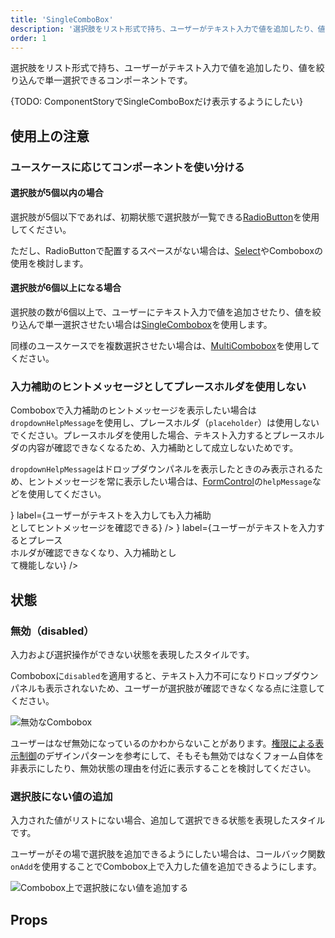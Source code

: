 ```yaml
---
title: 'SingleComboBox'
description: '選択肢をリスト形式で持ち、ユーザーがテキスト入力で値を追加したり、値を絞り込んで単一選択できるコンポーネントです。'
order: 1
---
```


選択肢をリスト形式で持ち、ユーザーがテキスト入力で値を追加したり、値を絞り込んで単一選択できるコンポーネントです。

{TODO: ComponentStoryでSingleComboBoxだけ表示するようにしたい}

<ComponentStory name="ComboBox" />

## 使用上の注意

### ユースケースに応じてコンポーネントを使い分ける

#### 選択肢が5個以内の場合

選択肢が5個以下であれば、初期状態で選択肢が一覧できる[RadioButton](/products/components/radio-button/)を使用してください。

ただし、RadioButtonで配置するスペースがない場合は、[Select](/products/components/select/)やComboboxの使用を検討します。

#### 選択肢が6個以上になる場合

選択肢の数が6個以上で、ユーザーにテキスト入力で値を追加させたり、値を絞り込んで単一選択させたい場合は[SingleCombobox](/products/components/combo-box/single-combo-box/)を使用します。

同様のユースケースでを複数選択させたい場合は、[MultiCombobox](/products/components/combo-box/multi-combo-box/)を使用してください。

### 入力補助のヒントメッセージとしてプレースホルダを使用しない

Comboboxで入力補助のヒントメッセージを表示したい場合は`dropdownHelpMessage`を使用し、プレースホルダ（`placeholder`）は使用しないでください。プレースホルダを使用した場合、テキスト入力するとプレースホルダの内容が確認できなくなるため、入力補助として成立しないためです。

`dropdownHelpMessage`はドロップダウンパネルを表示したときのみ表示されるため、ヒントメッセージを常に表示したい場合は、[FormControl](/products/components/form-control/)の`helpMessage`などを使用してください。

<Cluster gap={1}>
  <DoAndDont
    type="do"
    img={<StaticImage src={comboboxDo} alt="Do" width="346" />}
    label={<Text>ユーザーがテキストを入力しても入力補助<br/>としてヒントメッセージを確認できる</Text>}
  />
  <DoAndDont
    type="dont"
    img={<StaticImage src={comboboxDont} alt="Dont" width="346" />}
    label={<Text>ユーザーがテキストを入力するとプレース<br/>ホルダが確認できなくなり、入力補助とし<br/>て機能しない</Text>}
  />
</Cluster>

## 状態

### 無効（disabled）

入力および選択操作ができない状態を表現したスタイルです。

Comboboxに`disabled`を適用すると、テキスト入力不可になりドロップダウンパネルも表示されないため、ユーザーが選択肢が確認できなくなる点に注意してください。

![無効なCombobox](/images/disabled-combo-box.png)

ユーザーはなぜ無効になっているのかわからないことがあります。[権限による表示制御](/products/design-patterns/access-control-pattern/)のデザインパターンを参考にして、そもそも無効ではなくフォーム自体を非表示にしたり、無効状態の理由を付近に表示することを検討してください。

### 選択肢にない値の追加

入力された値がリストにない場合、追加して選択できる状態を表現したスタイルです。

ユーザーがその場で選択肢を追加できるようにしたい場合は、コールバック関数`onAdd`を使用することでCombobox上で入力した値を追加できるようにします。

![Combobox上で選択肢にない値を追加する](/images/add-new-item.png)

## Props

<ComponentPropsTable name="SingleComboBox" showTitle />

